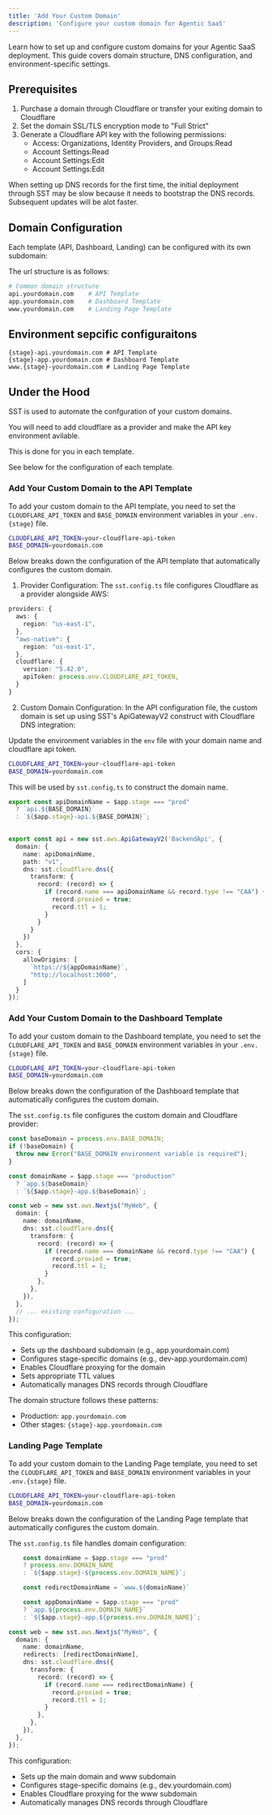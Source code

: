 ```yaml
---
title: 'Add Your Custom Domain'
description: 'Configure your custom domain for Agentic SaaS'
---
```


Learn how to set up and configure custom domains for your Agentic SaaS deployment. This guide covers domain structure, DNS configuration, and environment-specific settings.

## Prerequisites

1. Purchase a domain through Cloudflare or transfer your exiting domain to Cloudflare
2. Set the domain SSL/TLS encryption mode to "Full Strict"
3. Generate a Cloudflare API key with the following permissions:
    - Access: Organizations, Identity Providers, and Groups:Read
    - Account Settings:Read
    - Account Settings:Edit
    - Account Settings:Edit

<Note>
When setting up DNS records for the first time, the initial deployment through SST may be slow because it needs to bootstrap the DNS records. Subsequent updates will be alot faster.
</Note>

## Domain Configuration

Each template (API, Dashboard, Landing) can be configured with its own subdomain:

The url structure is as follows:

```bash
# Common domain structure
api.yourdomain.com    # API Template
app.yourdomain.com    # Dashboard Template
www.yourdomain.com    # Landing Page Template
```

## Environment sepcific configuraitons 


```
{stage}-api.yourdomain.com # API Template
{stage}-app.yourdomain.com # Dashboard Template
www.{stage}-yourdomain.com # Landing Page Template
```


## Under the Hood 

SST is used to automate the confguration of your custom domains. 

You will need to add cloudflare as a provider and make the API key environment avilable. 

This is done for you in each template. 

See below for the configuration of each template. 



### Add Your Custom Domain to the API Template

To add your custom domain to the API template, you need to set the `CLOUDFLARE_API_TOKEN` and `BASE_DOMAIN` environment variables in your `.env.{stage}` file.
```bash
CLOUDFLARE_API_TOKEN=your-cloudflare-api-token
BASE_DOMAIN=yourdomain.com
```

Below breaks down the configuration of the API template that automatically configures the custom domain. 
1. Provider Configuration:
The `sst.config.ts` file configures Cloudflare as a provider alongside AWS:

```typescript
providers: {
  aws: {
    region: "us-east-1",
  },
  "aws-native": {
    region: "us-east-1",
  },
  cloudflare: {
    version: "5.42.0",
    apiToken: process.env.CLOUDFLARE_API_TOKEN,
  }
}
```

2. Custom Domain Configuration:
In the API configuration file, the custom domain is set up using SST's ApiGatewayV2 construct with Cloudflare DNS integration:

Update the environment variables in the `env` file with your domain name and cloudflare api token. 

```bash
CLOUDFLARE_API_TOKEN=your-cloudflare-api-token
BASE_DOMAIN=yourdomain.com
```
This will be used by `sst.config.ts` to construct the domain name. 
```typescript
export const apiDomainName = $app.stage === "prod" 
  ? `api.${BASE_DOMAIN}`
  : `${$app.stage}-api.${BASE_DOMAIN}`;
  

export const api = new sst.aws.ApiGatewayV2('BackendApi', {
  domain: {
    name: apiDomainName,
    path: "v1",
    dns: sst.cloudflare.dns({
      transform: {
        record: (record) => {
          if (record.name === apiDomainName && record.type !== "CAA") {
            record.proxied = true;
            record.ttl = 1;
          }
        }
      }
    })
  },
  cors: {
    allowOrigins: [
      `https://${appDomainName}`,
      "http://localhost:3000",
    ]
  }
});
```

### Add Your Custom Domain to the Dashboard Template

To add your custom domain to the Dashboard template, you need to set the `CLOUDFLARE_API_TOKEN` and `BASE_DOMAIN` environment variables in your `.env.{stage}` file.

```bash
CLOUDFLARE_API_TOKEN=your-cloudflare-api-token
BASE_DOMAIN=yourdomain.com
```

Below breaks down the configuration of the Dashboard template that automatically configures the custom domain. 

The `sst.config.ts` file configures the custom domain and Cloudflare provider:

```typescript
const baseDomain = process.env.BASE_DOMAIN;
if (!baseDomain) {
  throw new Error("BASE_DOMAIN environment variable is required");
}

const domainName = $app.stage === "production"
  ? `app.${baseDomain}`
  : `${$app.stage}-app.${baseDomain}`;

const web = new sst.aws.Nextjs("MyWeb", {
  domain: {
    name: domainName,
    dns: sst.cloudflare.dns({
      transform: {
        record: (record) => {
          if (record.name === domainName && record.type !== "CAA") {
            record.proxied = true;
            record.ttl = 1;
          }
        },
      },
    }),
  },
  // ... existing configuration ...
});
```

This configuration:
- Sets up the dashboard subdomain (e.g., app.yourdomain.com)
- Configures stage-specific domains (e.g., dev-app.yourdomain.com)
- Enables Cloudflare proxying for the domain
- Sets appropriate TTL values
- Automatically manages DNS records through Cloudflare

The domain structure follows these patterns:
- Production: `app.yourdomain.com`
- Other stages: `{stage}-app.yourdomain.com`

### Landing Page Template

To add your custom domain to the Landing Page template, you need to set the `CLOUDFLARE_API_TOKEN` and `BASE_DOMAIN` environment variables in your `.env.{stage}` file.

```bash
CLOUDFLARE_API_TOKEN=your-cloudflare-api-token
BASE_DOMAIN=yourdomain.com
```

Below breaks down the configuration of the Landing Page template that automatically configures the custom domain. 

The `sst.config.ts` file handles domain configuration:

```typescript
    const domainName = $app.stage === "prod"
    ? process.env.DOMAIN_NAME
    : `${$app.stage}-${process.env.DOMAIN_NAME}`;

    const redirectDomainName = `www.${domainName}`

    const appDomainName = $app.stage === "prod"
    ? `app.${process.env.DOMAIN_NAME}`
    : `${$app.stage}-app.${process.env.DOMAIN_NAME}`;

const web = new sst.aws.Nextjs("MyWeb", {
  domain: {
    name: domainName,
    redirects: [redirectDomainName],
    dns: sst.cloudflare.dns({
      transform: {
        record: (record) => {
          if (record.name === redirectDomainName) {
            record.proxied = true;
            record.ttl = 1;
          }
        },
      },
    }),
  },
});
```

This configuration:
- Sets up the main domain and www subdomain
- Configures stage-specific domains (e.g., dev.yourdomain.com)
- Enables Cloudflare proxying for the www subdomain
- Automatically manages DNS records through Cloudflare
